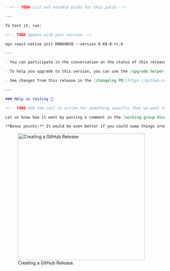 ```markdown
- <!-- TODO List out notable picks for this patch -->

---

To test it, run:

<!-- TODO Update with your version -->

npx react-native init RN069RC0 --version 0.69.0-rc.0

---

- You can participate in the conversation on the status of this release in the [working group](https://github.com/reactwg/react-native-releases/discussions).

- To help you upgrade to this version, you can use the [upgrade helper](https://react-native-community.github.io/upgrade-helper/) ⚛️

- See changes from this release in the [changelog PR](https://github.com/facebook/react-native/labels/%F0%9F%93%9D%20Changelog)

---

### Help us testing 🧪

<!-- TODO Add the call to action for something specific that we want folks to test -->

Let us know how it went by posting a comment in the [working group discussion](https://github.com/reactwg/react-native-releases/discussions)! Please specify with system you tried it on (ex. macos, windows).

**Bonus points:** It would be even better if you could swap things around: instead of using a fresh new app, use a more complex one - or use a different library that is already leveraging the new architecture!
```

<figure>
  <img
    width="400"
    alt="Creating a GitHub Release"
    src="https://user-images.githubusercontent.com/1309636/133348648-c33f82b8-b8d2-474a-a06e-35a1fb8d18de.png"
  />
  <figcaption>Creating a GitHub Release.</figcaption>
</figure>

